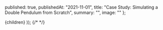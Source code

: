 



  published: true,
  publishedAt: "2021-11-01",
  title: "Case Study: Simulating a Double Pendulum from Scratch",
  summary: "",
  image: ""
};

  <BlogPost path={router.pathname} meta={meta}>
    <DoublePendulumSimulation>
      {children}
    </DoublePendulumSimulation>
  </BlogPost>
));


<Overview/>
<System/>
<NewtonianMechanics/>
<LagrangianDynamics/>
{/* <Kinematics/>
<LagrangianDynamics/>
<NumericalIntegration/>
<Learnings/>
<References/> */}
